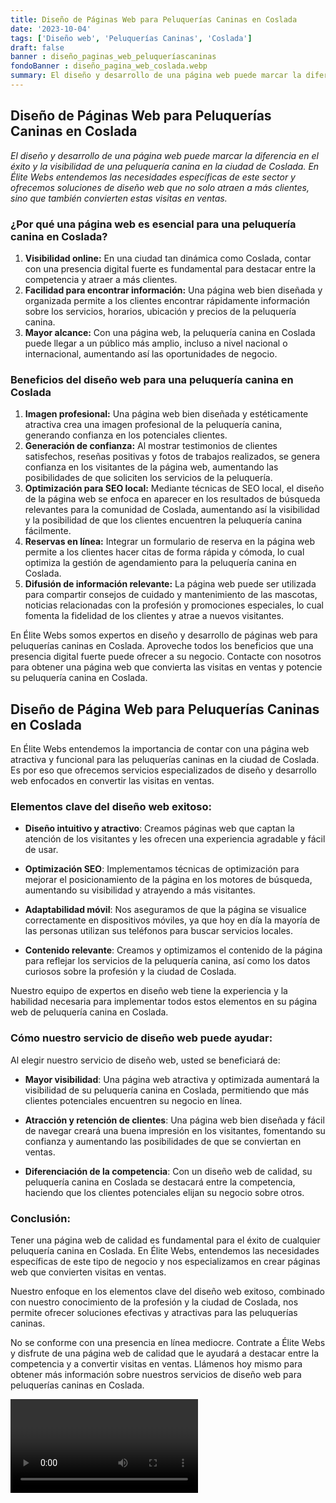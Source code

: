 ```yaml
---
title: Diseño de Páginas Web para Peluquerías Caninas en Coslada
date: '2023-10-04'
tags: ['Diseño web', 'Peluquerías Caninas', 'Coslada']
draft: false
banner : diseño_paginas_web_peluqueríascaninas
fondoBanner : diseño_pagina_web_coslada.webp
summary: El diseño y desarrollo de una página web puede marcar la diferencia en el éxito y la visibilidad de una peluquería canina en la ciudad de Coslada. En Élite Webs entendemos las necesidades específicas de este sector y ofrecemos soluciones de diseño web que no solo atraen a más clientes, sino que también convierten estas visitas en ventas.
---
```


## **Diseño de Páginas Web para Peluquerías Caninas en Coslada**

*El diseño y desarrollo de una página web puede marcar la diferencia en el éxito y la visibilidad de una peluquería canina en la ciudad de Coslada. En Élite Webs entendemos las necesidades específicas de este sector y ofrecemos soluciones de diseño web que no solo atraen a más clientes, sino que también convierten estas visitas en ventas.*

### **¿Por qué una página web es esencial para una peluquería canina en Coslada?**
1. **Visibilidad online:** En una ciudad tan dinámica como Coslada, contar con una presencia digital fuerte es fundamental para destacar entre la competencia y atraer a más clientes.
2. **Facilidad para encontrar información:** Una página web bien diseñada y organizada permite a los clientes encontrar rápidamente información sobre los servicios, horarios, ubicación y precios de la peluquería canina.
3. **Mayor alcance:** Con una página web, la peluquería canina en Coslada puede llegar a un público más amplio, incluso a nivel nacional o internacional, aumentando así las oportunidades de negocio.

### **Beneficios del diseño web para una peluquería canina en Coslada**
1. **Imagen profesional:** Una página web bien diseñada y estéticamente atractiva crea una imagen profesional de la peluquería canina, generando confianza en los potenciales clientes.
2. **Generación de confianza:** Al mostrar testimonios de clientes satisfechos, reseñas positivas y fotos de trabajos realizados, se genera confianza en los visitantes de la página web, aumentando las posibilidades de que soliciten los servicios de la peluquería.
3. **Optimización para SEO local:** Mediante técnicas de SEO local, el diseño de la página web se enfoca en aparecer en los resultados de búsqueda relevantes para la comunidad de Coslada, aumentando así la visibilidad y la posibilidad de que los clientes encuentren la peluquería canina fácilmente.
4. **Reservas en línea:** Integrar un formulario de reserva en la página web permite a los clientes hacer citas de forma rápida y cómoda, lo cual optimiza la gestión de agendamiento para la peluquería canina en Coslada.
5. **Difusión de información relevante:** La página web puede ser utilizada para compartir consejos de cuidado y mantenimiento de las mascotas, noticias relacionadas con la profesión y promociones especiales, lo cual fomenta la fidelidad de los clientes y atrae a nuevos visitantes.

En Élite Webs somos expertos en diseño y desarrollo de páginas web para peluquerías caninas en Coslada. Aproveche todos los beneficios que una presencia digital fuerte puede ofrecer a su negocio. Contacte con nosotros para obtener una página web que convierta las visitas en ventas y potencie su peluquería canina en Coslada.

<GifSeo />

<Cta />

## Diseño de Página Web para Peluquerías Caninas en Coslada

En Élite Webs entendemos la importancia de contar con una página web atractiva y funcional para las peluquerías caninas en la ciudad de Coslada. Es por eso que ofrecemos servicios especializados de diseño y desarrollo web enfocados en convertir las visitas en ventas. 

### Elementos clave del diseño web exitoso:

- **Diseño intuitivo y atractivo**: Creamos páginas web que captan la atención de los visitantes y les ofrecen una experiencia agradable y fácil de usar.

- **Optimización SEO**: Implementamos técnicas de optimización para mejorar el posicionamiento de la página en los motores de búsqueda, aumentando su visibilidad y atrayendo a más visitantes.

- **Adaptabilidad móvil**: Nos aseguramos de que la página se visualice correctamente en dispositivos móviles, ya que hoy en día la mayoría de las personas utilizan sus teléfonos para buscar servicios locales.

- **Contenido relevante**: Creamos y optimizamos el contenido de la página para reflejar los servicios de la peluquería canina, así como los datos curiosos sobre la profesión y la ciudad de Coslada.

Nuestro equipo de expertos en diseño web tiene la experiencia y la habilidad necesaria para implementar todos estos elementos en su página web de peluquería canina en Coslada.

### Cómo nuestro servicio de diseño web puede ayudar:

Al elegir nuestro servicio de diseño web, usted se beneficiará de:

- **Mayor visibilidad**: Una página web atractiva y optimizada aumentará la visibilidad de su peluquería canina en Coslada, permitiendo que más clientes potenciales encuentren su negocio en línea.

- **Atracción y retención de clientes**: Una página web bien diseñada y fácil de navegar creará una buena impresión en los visitantes, fomentando su confianza y aumentando las posibilidades de que se conviertan en ventas.

- **Diferenciación de la competencia**: Con un diseño web de calidad, su peluquería canina en Coslada se destacará entre la competencia, haciendo que los clientes potenciales elijan su negocio sobre otros.

### Conclusión:

Tener una página web de calidad es fundamental para el éxito de cualquier peluquería canina en Coslada. En Élite Webs, entendemos las necesidades específicas de este tipo de negocio y nos especializamos en crear páginas web que convierten visitas en ventas.

Nuestro enfoque en los elementos clave del diseño web exitoso, combinado con nuestro conocimiento de la profesión y la ciudad de Coslada, nos permite ofrecer soluciones efectivas y atractivas para las peluquerías caninas.

No se conforme con una presencia en línea mediocre. Contrate a Élite Webs y disfrute de una página web de calidad que le ayudará a destacar entre la competencia y a convertir visitas en ventas. Llámenos hoy mismo para obtener más información sobre nuestros servicios de diseño web para peluquerías caninas en Coslada.

<Video />

<CtaBot job='Peluquerías Caninas' city='Coslada'/>

<Gmaps query='Coslada+españa+maps' />
